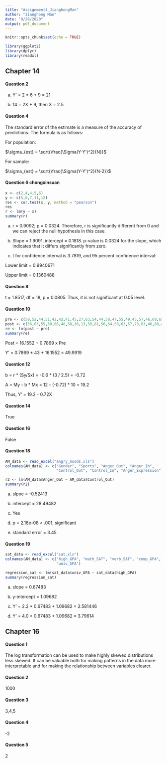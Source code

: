 ```yaml
---
title: "Assignment4_JianghongMan"
author: "Jianghong Man"
date: "9/28/2020"
output: pdf_document
---
```


```r
knitr::opts_chunk$set(echo = TRUE)
```

```r
library(ggplot2)
library(dplyr)
library(readxl)
```

## Chapter 14
#### Question 2

a) Y’ = 2 * 6 + 9 = 21

b) 14 = 2X + 9, then X = 2.5

#### Question 4

The standard error of the estimate is a measure of the accuracy of predictions. The formula is as follows:

For population:

$\sigma_{est} = \sqrt{\frac{\Sigma(Y-Y')^2}{N}}$

For sample:

$\sigma_{est} = \sqrt{\frac{\Sigma(Y-Y')^2}{N-2}}$

#### Question 6 chongxinsuan 

```r
x <- c(2,4,4,5,6)
y <- c(5,6,7,11,12)
res <- cor.test(x, y, method = "pearson")
res
r <- lm(y ~ x)
summary(r)
```


a) r = 0.9092; p = 0.0324. Therefore, r is significantly different from 0 and we can reject the null hypothesis in this case.

b) Slope = 1.9091, intercept = 0.1818. p-value is 0.0324 for the slope, which indicates that it differs significantly from zero.

c) t for confidence interval is 3.7819, and 95 percent confidence interval:

Lower limit = 0.9940671

Upper limit = 0.1360488

#### Question 8 

t = 1.8517, df = 18, p = 0.0805. Thus, it is not significant at 0.05 level.

#### Question 10 

```r
pre <- c(59,52,44,51,42,42,41,45,27,63,54,44,50,47,55,49,45,57,46,60,65,64,50,74,59)
post <- c(56,63,55,50,66,48,58,36,13,50,81,56,64,50,63,57,73,63,46,60,47,73,58,85,44)
re <- lm(post ~ pre)
summary(re)
```


Post = 16.1552 + 0.7869 x Pre

Y’ = 0.7869 * 43 + 16.1552 = 49.9919

#### Question 12

b = r * (Sy/Sx) = -0.6 * (3 / 2.5) = -0.72

A = My - b * Mx = 12 - (-0.72) * 10 = 19.2

Thus, Y’ = 19.2 - 0.72X

#### Question 14
 
True

#### Question 16

False

#### Question 18

```r
AM_data <- read_excel("angry_moods.xls")
colnames(AM_data) <- c("Gender", "Sports", "Anger_Out", "Anger_In", 
                       "Control_Out", "Control_In", "Anger_Expression")

r2 <- lm(AM_data$Anger_Out ~ AM_data$Control_Out)
summary(r2)
```

a) slpoe = -0.52413
 
b) intercept = 28.49482

c) Yes

d) p = 2.18e-08 < .001, significant

e) standard error = 3.45

#### Question 19

```r
sat_data <- read_excel("sat.xls")
colnames(AM_data) <- c("high_GPA", "math_SAT", "verb_SAT", "comp_GPA", 
                       "univ_GPA")

regression_sat <- lm(sat_data$univ_GPA ~ sat_data$high_GPA)
summary(regression_sat)
```

a) slope = 0.67483

b) y-intercept = 1.09682

c) Y' = 2.2 * 0.67483 + 1.09682 = 2.581446

d) Y' = 4.0 * 0.67483 + 1.09682 = 3.79614

## Chapter 16
#### Question 1

The log transformation can be used to make highly skewed distributions less skewed. It can be valuable both for making patterns in the data more interpretable and for making the relationship between variables clearer. 

#### Question 2

1000

#### Question 3

3,4,5

#### Question 4

-2

#### Question 5

2
